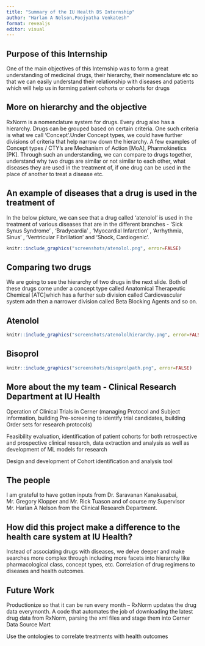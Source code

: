```yaml
---
title: "Summary of the IU Health DS Internship"
author: "Harlan A Nelson,Poojyatha Venkatesh"
format: revealjs
editor: visual
---
```


## Purpose of this Internship 

One of the main objectives of this Internship was to form a great understanding of medicinal drugs, their hierarchy, their nomenclature etc so that we can easily understand their relationship with diseases and patients which will help us in forming patient cohorts or cohorts for drugs

## More on hierarchy and the objective 

RxNorm is a nomenclature system for drugs. Every drug also has a hierarchy. Drugs can be grouped based on certain criteria. One such criteria is what we call 'Concept'.Under Concept types, we could have further divisions of criteria that help narrow down the hierarchy. A few examples of Concept types / CTY's are Mechanism of Action \[MoA\], Pharmokinetics \[PK\]. Through such an understanding, we can compare to drugs together, understand why two drugs are similar or not similar to each other, what diseases they are used in the treatment of, if one drug can be used in the place of another to treat a disease etc.

## An example of diseases that a drug is used in the treatment of

In the below picture, we can see that a drug called 'atenolol' is used in the treatment of various diseases that are in the different branches - 'Sick Synus Syndrome' , 'Bradycardia' , 'Myocardial Infarction' , 'Arrhythmia, Sinus' , 'Ventricular Fibrillation' and 'Shock, Cardiogenic'.

```r
knitr::include_graphics("screenshots/atenolol.png", error=FALSE)
```

## Comparing two drugs 

We are going to see the hierarchy of two drugs in the next slide. Both of these drugs come under a concept type called Anatomical Therapeutic Chemical \[ATC\]which has a further sub division called Cardiovascular system adn then a narrower division called Beta Blocking Agents and so on.

## Atenolol

```r
knitr::include_graphics("screenshots/atenololhierarchy.png", error=FALSE)

```

## Bisoprol

```r
knitr::include_graphics("screenshots/bisoprolpath.png", error=FALSE)

```

## More about the my team - Clinical Research Department at IU Health 

Operation of Clinical Trials in Cerner (managing Protocol and Subject information, building Pre-screening to identify trial candidates, building Order sets for research protocols)

Feasibility evaluation, identification of patient cohorts for both retrospective and prospective clinical research, data extraction and analysis as well as development of ML models for research

Design and development of Cohort identification and analysis tool

## The people

I am grateful to have gotten inputs from Dr. Saravanan Kanakasabai, Mr. Gregory Klopper and Mr. Rick Tuason and of course my Supervisor Mr. Harlan A Nelson from the Clinical Research Department.

## How did this project make a difference to the health care system at IU Health?

Instead of associating drugs with diseases, we delve deeper and make searches more complex through including more facets into hierarchy like pharmacological class, concept types, etc. Correlation of drug regimens to diseases and health outcomes.

## Future Work 

Productionize so that it can be run every month -- RxNorm updates the drug data everymonth. A code that automates the job of downloading the latest drug data from RxNorm, parsing the xml files and stage them into Cerner Data Source Mart

Use the ontologies to correlate treatments with health outcomes
